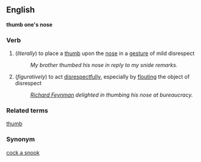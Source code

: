 ==English==
'''thumb one's nose'''

===Verb===
# (''literally'') to place a [[thumb]] upon the [[nose]] in a [[gesture]] of mild disrespect
#:''My brother thumbed his nose in reply to my snide remarks.''
# (''figuratively'') to act [[disrespect]]fully, especially by [[flout]]ing the object of disrespect
#:''[[w:Richard_Feynman|Richard Feynman]] delighted in thumbing his nose at bureaucracy.''

===Related terms===
[[thumb]]

===Synonym===
[[cock a snook]]